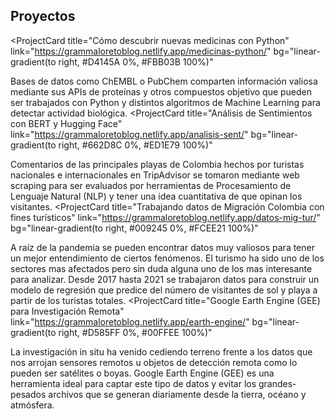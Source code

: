 ## Proyectos

<ProjectCard
  title="Cómo descubrir nuevas medicinas con Python"
  link="https://grammaloretoblog.netlify.app/medicinas-python/"
  bg="linear-gradient(to right, #D4145A 0%, #FBB03B 100%)"
>
  Bases de datos como ChEMBL o PubChem comparten información valiosa mediante sus APIs
  de proteínas y otros compuestos objetivo que pueden ser trabajados con Python y distintos 
  algoritmos de Machine Learning para detectar actividad biológica.
</ProjectCard>
<ProjectCard
  title="Análisis de Sentimientos con BERT y Hugging Face"
  link="https://grammaloretoblog.netlify.app/analisis-sent/"
  bg="linear-gradient(to right, #662D8C 0%, #ED1E79 100%)"
>
  Comentarios de las principales playas de Colombia hechos por turistas nacionales 
  e internacionales en TripAdvisor se tomaron mediante web scraping para ser evaluados por herramientas 
  de Procesamiento de Lenguaje Natural (NLP) y tener una idea cuantitativa de que opinan los visitantes.
</ProjectCard>
<ProjectCard
  title="Trabajando datos de Migración Colombia con fines turísticos"
  link="https://grammaloretoblog.netlify.app/datos-mig-tur/"
  bg="linear-gradient(to right, #009245 0%, #FCEE21 100%)"
>
  A raíz de la pandemia se pueden encontrar datos muy valiosos para tener un mejor entendimiento
  de ciertos fenómenos. El turismo ha sido uno de los sectores mas afectados pero sin duda alguna uno de los mas
  interesante para analizar. Desde 2017 hasta 2021 se trabajaron datos para construir un
  modelo de regresión que predice del número de visitantes de sol y playa a partir de los turistas totales.
</ProjectCard>
<ProjectCard
  title="Google Earth Engine (GEE) para Investigación Remota"
  link="https://grammaloretoblog.netlify.app/earth-engine/"
  bg="linear-gradient(to right, #D585FF 0%, #00FFEE 100%)"
>
  La investigación in situ ha venido cediendo terreno frente a los datos que nos
  arrojan sensores remotos u objetos de detección remota como lo pueden ser 
  satélites o boyas. Google Earth Engine (GEE) es una herramienta ideal para captar
  este tipo de datos y evitar los grandes-pesados archivos que se generan
  diariamente desde la tierra, océano y atmósfera. 
</ProjectCard>

